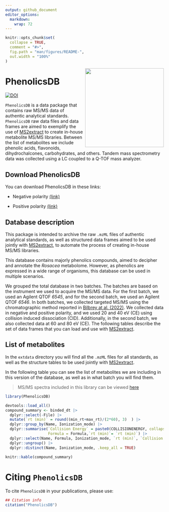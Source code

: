 ```yaml
---
output: github_document
editor_options: 
  markdown: 
    wrap: 72
---
```


<!-- README.md is generated from README.Rmd. Please edit that file -->

```r
knitr::opts_chunk$set(
  collapse = TRUE,
  comment = "#>",
  fig.path = "man/figures/README-",
  out.width = "100%"
)
```

<img src="man/figures/PhenolicsDB.png" align="right" height="250" style="float:right; height:250px;"/>

# PhenolicsDB

<!-- badges: start -->

<!-- Zenodo badge -->

[![DOI](https://zenodo.org/badge/676239711.svg)](https://zenodo.org/badge/latestdoi/676239711)

<!-- badges: end -->

`PhenolicsDB` is a data package that contains raw MS/MS data of
authentic analytical standards. `PhenolicsDB` raw data files and data
frames are aimed to exemplify the use of
[MS2extract](https://cooperstonelab.github.io/MS2extract/) to create
in-house metabolite MS/MS libraries. Between the list of metabolites we
include phenolic acids, flavonoids, dihydrochalcones, carbohydrates, and
others. Tandem mass spectrometry data was collected using a LC coupled
to a Q-TOF mass analyzer.

## Download PhenolicsDB

You can download PhenolicsDB in these links:

* Negative polarity [(link)](https://github.com/CooperstoneLab/PhenolicsDB/blob/main/inst/extdata/PhenolicsDB/msp/PhenolicsDB_neg.msp)

* Positive polarity [(link)](https://github.com/CooperstoneLab/PhenolicsDB/blob/main/inst/extdata/PhenolicsDB/msp/PhenolicsDB_pos.msp)


## Database description

This package is intended to archive the raw `.mzML` files of authentic
analytical standards, as well as structured data frames aimed to be used
jointly with [MS2extract](https://cooperstonelab.github.io/MS2extract/),
to automate the process of creating in-house MS/MS libraries.

This database contains majorly phenolics compounds, aimed to decipher
and annotate the *Rosacea* metabolome. However, as phenolics are
expressed in a wide range of organisms, this database can be used in
multiple scenarios.

We grouped the total database in two batches. The batches are based on
the instrument we used to acquire the MS/MS data. For the first batch,
we used an Agilent QTOF *6545*, and for the second batch, we used an
Agilent QTOF *6546*. In both batches, we collected targeted MS/MS using
the chromatographic method reported in [Bilbrey at al.
(2022)](https://nph.onlinelibrary.wiley.com/doi/full/10.1111/nph.17693).
We collected data in negative and positive polarity, and we used 20 and
40 eV (CE) using collision induced dissociation (CID). Additionally, in
the second batch, we also collected data at 60 and 80 eV (CE). The
following tables describe the set of data frames that you can load and
use with [MS2extract](https://cooperstonelab.github.io/MS2extract/).

## List of metabolites

In the `extdata` directory you will find all the `.mzML` files for all
standards, as well as the structure tables to be used jointly with
[MS2extract](https://cooperstonelab.github.io/MS2extract/).

In the following table you can see the list of metabolites we are
including in this version of the database, as well as in what batch you
will find them.

> MS/MS spectra included in this library can be viewed [here](https://github.com/CooperstoneLab/PhenolicsDB/tree/main/inst/extdata/extra_doc/spectra_visualizer_ignore.md)

```r
library(PhenolicsDB)

```

```r
devtools::load_all()
compound_summary <- binded_dt |> 
  dplyr::select(-File) |>
  mutate(`rt (min)` = round((min_rt+max_rt)/(2*60), 3)  ) |> 
  dplyr::group_by(Name, Ionization_mode) |> 
  dplyr::summarise(`Collision Energy` = paste0(COLLISIONENERGY, collapse = ", "),
                   Formula = Formula,`rt (min)`= `rt (min)`) |> 
  dplyr::select(Name, Formula, Ionization_mode, `rt (min)`, `Collision Energy`) |> 
  dplyr::ungroup() |> 
  dplyr::distinct(Name, Ionization_mode, .keep_all = TRUE)

knitr::kable(compound_summary)
```


# Citing `PhenolicsDB`

To cite `PhenolicsDB` in your publications, please use:

```r
## Citation info
citation("PhenolicsDB")
```
